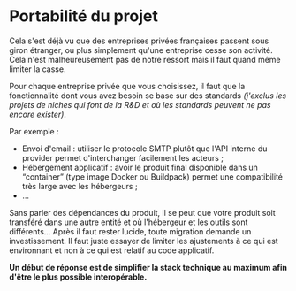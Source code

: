 # Portabilité du projet

Cela s'est déjà vu que des entreprises privées françaises passent sous giron étranger, ou plus simplement qu'une entreprise cesse son activité. Cela n'est malheureusement pas de notre ressort mais il faut quand même limiter la casse.

Pour chaque entreprise privée que vous choisissez, il faut que la fonctionnalité dont vous avez besoin se base sur des standards _(j'exclus les projets de niches qui font de la R&D et où les standards peuvent ne pas encore exister)_.

Par exemple :

- Envoi d'email : utiliser le protocole SMTP plutôt que l'API interne du provider permet d'interchanger facilement les acteurs ;
- Hébergement applicatif : avoir le produit final disponible dans un “container” (type image Docker ou Buildpack) permet une compatibilité très large avec les hébergeurs ;
- …

Sans parler des dépendances du produit, il se peut que votre produit soit transféré dans une autre entité et où l'hébergeur et les outils sont différents… Après il faut rester lucide, toute migration demande un investissement. Il faut juste essayer de limiter les ajustements à ce qui est environnant et non à ce qui est relatif au code applicatif.

**Un début de réponse est de simplifier la stack technique au maximum afin d'être le plus possible interopérable.**
